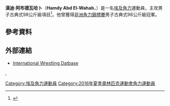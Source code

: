 {{Infobox sportsperson
| name           = 漢迪·阿布德瓦哈卜<br />''Hamdy Abd El-Wahab''
| image          = 
| caption        = 
| birth_name     = 
| fullname       = Hamdy Moustafa Abd El-Wahab
| nickname       = 
| nationality    = 
| residence      = 
| birth_date     = {{birth date and age|1993|1|22|df=yes}}
| birth_place    = 
| death_date     = 
| death_place    = 
| height         = {{height|m=1.89}}
| weight         = {{weight|kg=98}}
| website        = 
| country        = {{EGY}}
| sport          = [[角力|角力]]
| event          = 男子古典式98公斤級
| olympics       = 
| show-medals    = yes
| medaltemplates = 
{{MedalSport|男子[[角力|角力]]}}
{{MedalCountry|{{EGY}}}}
{{MedalCompetition|[[非洲角力錦標賽|非洲角力錦標賽]]}}
{{MedalGold|[[2015年非洲角力錦標賽|2015年 亞歷山大港]]|男子古典式98公斤級}}
{{MedalSilver|[[2012年非洲角力錦標賽|2012年 馬拉喀什]]|男子古典式120公斤級}}
{{MedalCompetition|[[世界軍人角力錦標賽|世界軍人角力錦標賽]]}}
{{MedalBronze|[[2014年世界軍人角力錦標賽|2014年 迪克斯堡]]|男子古典式98公斤級}}
{{MedalCompetition|[[青年奧林匹克運動會|青年奧林匹克運動會]]}}
{{MedalSilver|[[2010年夏季青年奧林匹克運動會|2010年 新加坡]]|[[2010年夏季青年奧林匹克運動會角力比賽|男子古典式85公斤級]]}}
}}
'''漢迪·阿布德瓦哈卜'''（'''Hamdy Abd El-Wahab'''，{{bd|1993年|1月22日|catIdx=Wahab, Hamdy Abd El-}}）是一名[[埃及|埃及]][[角力|角力]]運動員，主攻男子古典式98公斤級項目<ref>{{cite web |url=https://www.iat.uni-leipzig.de/datenbanken/dbfoeldeak/daten.php?spid=1C9BB98AD6EC43868AF4A94370DC27D4 |title=Hamdy Abd El-Wahab |publisher=iat.uni-leipzig.de |date=2016-05-14 |accessdate=2016-05-14 |archive-url=https://web.archive.org/web/20160530125623/https://www.iat.uni-leipzig.de/datenbanken/dbfoeldeak/daten.php?spid=1C9BB98AD6EC43868AF4A94370DC27D4 |archive-date=2016-05-30 |dead-url=yes }}</ref>。他曾獲得[[非洲角力錦標賽|非洲角力錦標賽]]男子古典式98公斤級冠軍。

== 參考資料 ==
{{Reflist}}

== 外部連結 ==
* [https://web.archive.org/web/20160530125623/https://www.iat.uni-leipzig.de/datenbanken/dbfoeldeak/daten.php?spid=1C9BB98AD6EC43868AF4A94370DC27D4 International Wrestling Datbase]

{{Egypt-stub}}
,
{{DEFAULTSORT:Wahab, Hamdy Abd El-}}
[[Category:埃及角力運動員|Category:埃及角力運動員]]
[[Category:2016年夏季奧林匹克運動會角力運動員|Category:2016年夏季奧林匹克運動會角力運動員]]